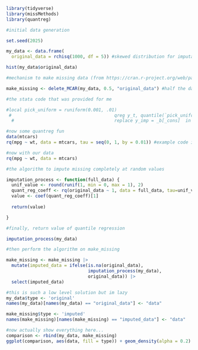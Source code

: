 ```r
library(tidyverse)
library(missMethods)
library(quantreg)
```

```r
#initial data generation

set.seed(2025)

my_data <- data.frame(
  original_data = rchisq(1000, df = 5)) #skewed distribution for imputation testing

hist(my_data$original_data)
```

```r
#mechanism to make missing data (from https://cran.r-project.org/web/packages/missMethods/vignettes/Generating-missing-values.html)

make_missing <- delete_MCAR(my_data, 0.5, "original_data") #half the data is gone now
```

```r
#the stata code that was provided for me

#local pick_uniform = runiform(0.001, .01)
 #                                       qreg y_t, quantile(`pick_uniform')
  #                                      replace y_imp = _b[_cons]  in `i'

#now some quantreg fun
data(mtcars)
rq(mpg ~ wt, data = mtcars, tau = seq(0, 1, by = 0.01)) #example code in getting all 99 quantiles

#now with our data
rq(mpg ~ wt, data = mtcars)
```

```r
#the algorithm to impute missing completely at random values

imputation_process <- function(full_data) {
  unif_value <- round(runif(1, min = 0, max = 1), 2)
  quant_reg_coeff <- rq(original_data ~ 1, data = full_data, tau=unif_value) #why is this 1?
  value <- coef(quant_reg_coeff)[1]
  
  return(value)

}

#finally, return value of quantile regression

imputation_process(my_data)

```

```r
#then perform the algorithm on make_missing

make_missing <- make_missing |>
  mutate(imputed_data = ifelse(is.na(original_data),
                               imputation_process(my_data), 
                               original_data)) |>
  select(imputed_data)

#this is such a low level solution but im lazy
my_data$type <- 'original'
names(my_data)[names(my_data) == "original_data"] <- "data"

make_missing$type <- 'imputed'
names(make_missing)[names(make_missing) == "imputed_data"] <- "data"

#now actually show everything here...
comparison <- rbind(my_data, make_missing)
ggplot(comparison, aes(data, fill = type)) + geom_density(alpha = 0.2)
```
